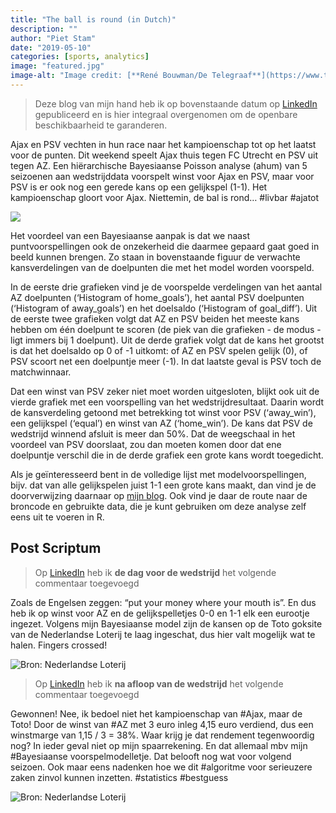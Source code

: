 ```yaml
---
title: "The ball is round (in Dutch)"
description: ""
author: "Piet Stam"
date: "2019-05-10"
categories: [sports, analytics]
image: "featured.jpg"
image-alt: "Image credit: [**René Bouwman/De Telegraaf**](https://www.telegraaf.nl/sport/2205027/van-bommel-ik-heb-de-bagage-die-nodig-is)"
---
```


> Deze blog van mijn hand heb ik op bovenstaande datum op [LinkedIn](https://www.linkedin.com/pulse/de-bal-rond-piet-stam/) gepubliceerd en is hier integraal overgenomen om de openbare beschikbaarheid te garanderen.

Ajax en PSV vechten in hun race naar het kampioenschap tot op het laatst voor de punten. Dit weekend speelt Ajax thuis tegen FC Utrecht en PSV uit tegen AZ. Een hiërarchische Bayesiaanse Poisson analyse (ahum) van 5 seizoenen aan wedstrijddata voorspelt winst voor Ajax en PSV, maar voor PSV is er ook nog een gerede kans op een gelijkspel (1-1). Het kampioenschap gloort voor Ajax. Niettemin, de bal is rond... #livbar #ajatot

![](2019-05-10-2.png)

Het voordeel van een Bayesiaanse aanpak is dat we naast puntvoorspellingen ook de onzekerheid die daarmee gepaard gaat goed in beeld kunnen brengen. Zo staan in bovenstaande figuur de verwachte kansverdelingen van de doelpunten die met het model worden voorspeld.

In de eerste drie grafieken vind je de voorspelde verdelingen van het aantal AZ doelpunten ('Histogram of home_goals'), het aantal PSV doelpunten ('Histogram of away_goals') en het doelsaldo ('Histogram of goal_diff'). Uit de eerste twee grafieken volgt dat AZ en PSV beiden het meeste kans hebben om één doelpunt te scoren (de piek van die grafieken - de modus - ligt immers bij 1 doelpunt). Uit de derde grafiek volgt dat de kans het grootst is dat het doelsaldo op 0 of -1 uitkomt: of AZ en PSV spelen gelijk (0), of PSV scoort net een doelpuntje meer (-1). In dat laatste geval is PSV toch de matchwinnaar.

Dat een winst van PSV zeker niet moet worden uitgesloten, blijkt ook uit de vierde grafiek met een voorspelling van het wedstrijdresultaat. Daarin wordt de kansverdeling getoond met betrekking tot winst voor PSV ('away_win'), een gelijkspel ('equal') en winst van AZ ('home_win'). De kans dat PSV de wedstrijd winnend afsluit is meer dan 50%. Dat de weegschaal in het voordeel van PSV doorslaat, zou dan moeten komen door dat ene doelpuntje verschil die in de derde grafiek een grote kans wordt toegedicht.

Als je geïnteresseerd bent in de volledige lijst met modelvoorspellingen, bijv. dat van alle gelijkspelen juist 1-1 een grote kans maakt, dan vind je de doorverwijzing daarnaar op [mijn blog](https://pietstam.nl/blog/2019/05/10/bayesian-football-odds). Ook vind je daar de route naar de broncode en gebruikte data, die je kunt gebruiken om deze analyse zelf eens uit te voeren in R.

## Post Scriptum

> Op [LinkedIn](https://www.linkedin.com/pulse/de-bal-rond-piet-stam/) heb ik **de dag voor de wedstrijd** het volgende commentaar toegevoegd

Zoals de Engelsen zeggen: "put your money where your mouth is". En dus heb ik op winst voor AZ en de gelijkspelletjes 0-0 en 1-1 elk een eurootje ingezet. Volgens mijn Bayesiaanse model zijn de kansen op de Toto goksite van de Nederlandse Loterij te laag ingeschat, dus hier valt mogelijk wat te halen. Fingers crossed!

![](2019-05-10-3.png "Bron: Nederlandse Loterij")

> Op [LinkedIn](https://www.linkedin.com/pulse/de-bal-rond-piet-stam/) heb ik **na afloop van de wedstrijd** het volgende commentaar toegevoegd

Gewonnen! Nee, ik bedoel niet het kampioenschap van #Ajax, maar de Toto! Door de winst van #AZ met 3 euro inleg 4,15 euro verdiend, dus een winstmarge van 1,15 / 3 = 38%. Waar krijg je dat rendement tegenwoordig nog? In ieder geval niet op mijn spaarrekening. En dat allemaal mbv mijn #Bayesiaanse voorspelmodelletje. Dat belooft nog wat voor volgend seizoen. Ook maar eens nadenken hoe we dit #algoritme voor serieuzere zaken zinvol kunnen inzetten. #statistics #bestguess

![](2019-05-10-4.png "Bron: Nederlandse Loterij")
